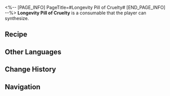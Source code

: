 <%-- [PAGE_INFO]
PageTitle=#Longevity Pill of Cruelty#
[END_PAGE_INFO] --%>
{{Consumable Infobox
|id          = 403006
|image       = Item Longevity Pill of Cruelty.png
|type        = Defense Consumables
|rarity      = 4
|effect      = Upon use, increases Max HP of all allies by 20% and Effect RES by 6% in the next 3 battles.
|description = A medicine exclusive to the Xianzhou Yaoqing, said to have the effect of improving overall fitness and rendering those who take it immune to all diseases for a short period of time.<br />On the Yaoqing, legend holds that a healer who went by the surname of Yu fell in love with a foxian trader girl. But the Vidyadhara could live for a thousand years, much longer than the foxians. Yu searched for ways to release his lover from the grip of death. He fell for the trickery of the Disciples of Sanctus Medicus and asked his lover to take the longevity medicine of Abundance without telling her what it was. The foxian girl turned into an abomination that no longer loved him before being slain by the Cloud Knights. To prevent Yu, who was overwhelmed by grief, from becoming mara-struck, the Alchemy Commission ordered him to take the Longevity Pill of Cruelty that deprived him of love and desire until his demise.<br />The legend has another version, in which Yu was not of the Vidyadhara but a mere mortal, and the foxian girl was a spy planted by the Disciples to infiltrate the Alchemy Commission. This version is not as popular, for it turns a romance story into a political power struggle.
|effectType  = 
|effectType2 = 
|effectType3 = 
|recipe      = {{cx|Source missing}}
|source1     = [[Omni-Synthesizer]]
|source2     = 
|source3     = 
}}
{{Description|''"Those who love and live deeply fall into mara, while those who sever desire and passions can live for a millennium. Ask yourself, then, why fear mara, and why take joy in a long life?"''}}
'''Longevity Pill of Cruelty''' is a consumable that the player can synthesize.

==Recipe==
{{Recipe
|type                               = Synthesis
|group                              = Consumable
|Seed                               = 5
|Ambergris of Abundance             = 2
|Hard Chip of Nihility              = 2
|Preservation Construction Material = 2
|Interdimensional Leaf              = 1
|sort                               = Seed;Ambergris of Abundance;Hard Chip of Nihility;Preservation Construction Material;Interdimensional Leaf
}}

==Other Languages==
{{Other Languages
|en   = Longevity Pill of Cruelty
|zhs  = 万寿无情丹
|zht  = 萬壽無情丹
|ja   = 万寿無情丹
|ko   = 무정의 단약
|es   = Píldora de la longevidad cruel
|fr   = Pilule de longévité cruelle
|ru   = Пилюля долголетия жестокости
|th   = Longevity Pill of Cruelty
|vi   = Vạn Thọ Vô Tình Đơn
|de   = Langlebigkeitspille der Grausamkeit
|id   = Longevity Pill of Cruelty
|pt   = Comprimido de Longevidade de Crueldade
}}

==Change History==
{{Change History|1.0}}

==Navigation==
{{Consumable Navbox}}